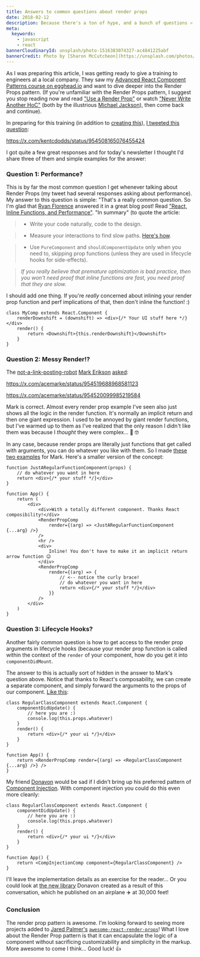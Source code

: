 ```yaml
---
title: Answers to common questions about render props
date: 2018-02-12
description: Because there's a ton of hype, and a bunch of questions ⚛️
meta:
  keywords:
    - javascript
    - react
bannerCloudinaryId: unsplash/photo-1516383074327-ac4841225abf
bannerCredit: Photo by [Sharon McCutcheon](https://unsplash.com/photos/gYxVSeZazXU)
---
```


As I was preparing this article, I was getting ready to give a training to
engineers at a local company. They saw my
[Advanced React Component Patterns course on egghead.io](http://kcd.im/advanced-react)
and want to dive deeper into the Render Props pattern. (If you're unfamiliar
with the Render Props pattern, I suggest you stop reading now and read
["Use a Render Prop"](https://cdb.reacttraining.com/use-a-render-prop-50de598f11ce)
or watch ["Never Write Another HoC"](https://youtu.be/BcVAq3YFiuc) (both by the
illustrious [Michael Jackson](https://x.com/mjackson)), then come back and
continue).

In preparing for this training (in addition to
[creating this](https://codesandbox.io/s/k2krnxml7r)),
[I tweeted this question](https://x.com/kentcdodds/status/954508165076455424):

https://x.com/kentcdodds/status/954508165076455424

I got quite a few great responses and for today's newsletter I thought I'd share
three of them and simple examples for the answer:

### Question 1: Performance?

This is by far the most common question I get whenever talking about Render
Props (my tweet had several responses asking about performance). My answer to
this question is simple: "That's a really common question. So I'm glad that
[Ryan Florence](https://x.com/ryanflorence) answered it in a great blog
post! Read
["React, Inline Functions, and Performance"](https://cdb.reacttraining.com/react-inline-functions-and-performance-bdff784f5578).
"In summary" (to quote the article:

> - Write your code naturally, code to the design.

> - Measure your interactions to find slow paths.
>   [Here's how](https://reactjs.org/blog/2016/11/16/react-v15.4.0.html#profiling-components-with-chrome-timeline).

> - Use `PureComponent` and `shouldComponentUpdate` only when you need to,
>   skipping prop functions (unless they are used in lifecycle hooks for
>   side-effects).

> _If you really believe that premature optimization is bad practice, then you
> won't need proof that inline functions are fast, you need proof that they are
> slow._

I should add one thing. If you're _really_ concerned about inlining your render
prop function and perf implications of that, then don't inline the function! :)

```tsx
class MyComp extends React.Component {
	renderDownshift = (downshift) => <div>{/* Your UI stuff here */}</div>
	render() {
		return <Downshift>{this.renderDownshift}</Downshift>
	}
}
```

### Question 2: Messy Render!?

The
[not-a-link-posting-robot](https://x.com/acemarke/status/872207875812098048)
[Mark Erikson](https://x.com/acemarke)
[asked](https://x.com/acemarke/status/954519688968581123):

https://x.com/acemarke/status/954519688968581123

https://x.com/acemarke/status/954520099985219584

Mark is correct. Almost every render prop example I've seen also just shows all
the logic in the render function. It's normally an implicit return and then one
giant expression. I used to be annoyed by giant render functions, but I've
warmed up to them as I've realized that the only reason I didn't like them was
because I _thought_ they were complex... 🤔 🤓

In any case, because render props are literally just functions that get called
with arguments, you can do whatever you like with them. So I made
[these two examples](https://codesandbox.io/s/ry4qwpnzqp) for Mark. Here's a
smaller version of the concept:

```tsx
function JustARegularFunctionComponent(props) {
	// do whatever you want in here
	return <div>{/* your stuff */}</div>
}

function App() {
	return (
		<div>
			<div>With a totally different component. Thanks React composibility!</div>
			<RenderPropComp
				render={(arg) => <JustARegularFunctionComponent {...arg} />}
			/>
			<hr />
			<div>
				Inline! You don't have to make it an implicit return arrow function 😉
			</div>
			<RenderPropComp
				render={(arg) => {
					// <-- notice the curly brace!
					// do whatever you want in here
					return <div>{/* your stuff */}</div>
				}}
			/>
		</div>
	)
}
```

### Question 3: Lifecycle Hooks?

Another fairly common question is how to get access to the render prop arguments
in lifecycle hooks (because your render prop function is called within the
context of the `render` of your component, how do you get it into
`componentDidMount`.

The answer to this is actually sort of hidden in the answer to Mark's question
above. Notice that thanks to React's composability, we can create a separate
component, and simply forward the arguments to the props of our component.
[Like this](https://codesandbox.io/s/6437r9qqk):

```tsx
class RegularClassComponent extends React.Component {
	componentDidUpdate() {
		// here you are :)
		console.log(this.props.whatever)
	}
	render() {
		return <div>{/* your ui */}</div>
	}
}

function App() {
	return <RenderPropComp render={(arg) => <RegularClassComponent {...arg} />} />
}
```

My friend [Donavon](https://x.com/donavon) would be sad if I didn't bring
up his preferred pattern of
[Component Injection](http://americanexpress.io/faccs-are-an-antipattern). With
component injection you could do this even more cleanly:

```tsx
class RegularClassComponent extends React.Component {
	componentDidUpdate() {
		// here you are :)
		console.log(this.props.whatever)
	}
	render() {
		return <div>{/* your ui */}</div>
	}
}

function App() {
	return <CompInjectionComp component={RegularClassComponent} />
}
```

I'll leave the implementation details as an exercise for the reader... Or you
could look at [the new library](http://npm.im/render-props) Donavon created as a
result of this conversation, which he published on an airplane ✈️ at 30,000
feet!

### Conclusion

The render prop pattern is awesome. I'm looking forward to seeing more projects
added to [Jared Palmer's](https://x.com/jaredpalmer)
[`awesome-react-render-props`](https://github.com/jaredpalmer/awesome-react-render-props)!
What I love about the Render Prop pattern is that it can encapsulate the logic
of a component without sacrificing customizability and simplicity in the markup.
More awesome to come I think... Good luck! 👍
